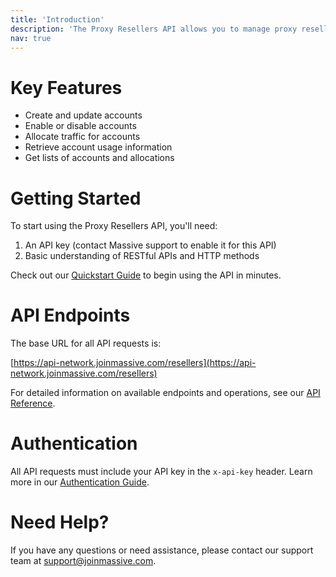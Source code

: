 ```yaml
---
title: 'Introduction'
description: 'The Proxy Resellers API allows you to manage proxy reseller accounts. With this API, you can create, update, and manage accounts that are used to authenticate with the Massive Network API.'
nav: true
---
```


# Key Features

- Create and update accounts
- Enable or disable accounts
- Allocate traffic for accounts
- Retrieve account usage information
- Get lists of accounts and allocations

# Getting Started

To start using the Proxy Resellers API, you'll need:

1. An API key (contact Massive support to enable it for this API)
2. Basic understanding of RESTful APIs and HTTP methods

Check out our [Quickstart Guide](#quickstart) to begin using the API in minutes.

# API Endpoints

The base URL for all API requests is:

[https://api-network.joinmassive.com/resellers](https://api-network.joinmassive.com/resellers)

For detailed information on available endpoints and operations, see our [API Reference](#api-reference).

# Authentication

All API requests must include your API key in the `x-api-key` header. Learn more in our [Authentication Guide](#authentication).

# Need Help?

If you have any questions or need assistance, please contact our support team at support@joinmassive.com.